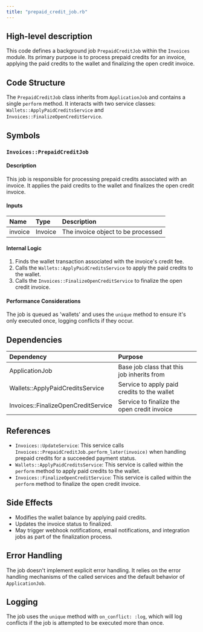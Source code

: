 ```yaml
---
title: "prepaid_credit_job.rb"
---
```


## High-level description
This code defines a background job `PrepaidCreditJob` within the `Invoices` module. Its primary purpose is to process prepaid credits for an invoice, applying the paid credits to the wallet and finalizing the open credit invoice.

## Code Structure
The `PrepaidCreditJob` class inherits from `ApplicationJob` and contains a single `perform` method. It interacts with two service classes: `Wallets::ApplyPaidCreditsService` and `Invoices::FinalizeOpenCreditService`.

## Symbols

### `Invoices::PrepaidCreditJob`
#### Description
This job is responsible for processing prepaid credits associated with an invoice. It applies the paid credits to the wallet and finalizes the open credit invoice.

#### Inputs
| Name | Type | Description |
|:-----|:-----|:------------|
| invoice | Invoice | The invoice object to be processed |

#### Internal Logic
1. Finds the wallet transaction associated with the invoice's credit fee.
2. Calls the `Wallets::ApplyPaidCreditsService` to apply the paid credits to the wallet.
3. Calls the `Invoices::FinalizeOpenCreditService` to finalize the open credit invoice.

#### Performance Considerations
The job is queued as 'wallets' and uses the `unique` method to ensure it's only executed once, logging conflicts if they occur.

## Dependencies
| Dependency | Purpose |
|:-----------|:--------|
| ApplicationJob | Base job class that this job inherits from |
| Wallets::ApplyPaidCreditsService | Service to apply paid credits to the wallet |
| Invoices::FinalizeOpenCreditService | Service to finalize the open credit invoice |

## References
- `Invoices::UpdateService`: This service calls `Invoices::PrepaidCreditJob.perform_later(invoice)` when handling prepaid credits for a succeeded payment status.
- `Wallets::ApplyPaidCreditsService`: This service is called within the `perform` method to apply paid credits to the wallet.
- `Invoices::FinalizeOpenCreditService`: This service is called within the `perform` method to finalize the open credit invoice.

## Side Effects
- Modifies the wallet balance by applying paid credits.
- Updates the invoice status to finalized.
- May trigger webhook notifications, email notifications, and integration jobs as part of the finalization process.

## Error Handling
The job doesn't implement explicit error handling. It relies on the error handling mechanisms of the called services and the default behavior of `ApplicationJob`.

## Logging
The job uses the `unique` method with `on_conflict: :log`, which will log conflicts if the job is attempted to be executed more than once.